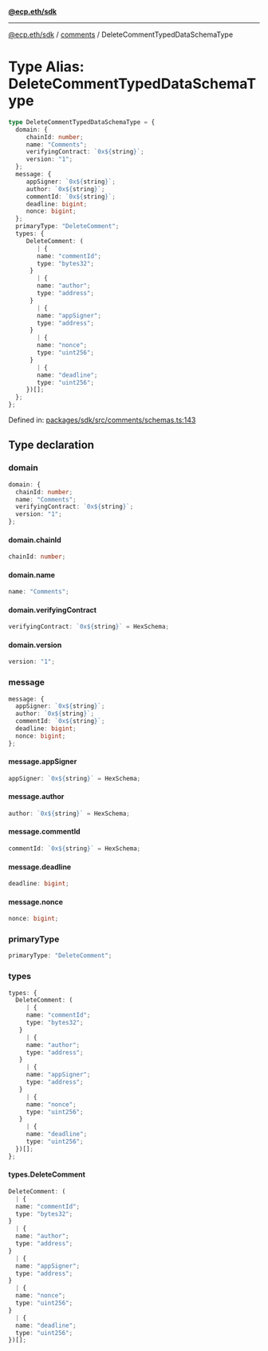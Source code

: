 [**@ecp.eth/sdk**](../../index.mdx)

***

[@ecp.eth/sdk](/sdk-reference/index.mdx) / [comments](/sdk-reference/comments/index.mdx) / DeleteCommentTypedDataSchemaType

# Type Alias: DeleteCommentTypedDataSchemaType

```ts
type DeleteCommentTypedDataSchemaType = {
  domain: {
     chainId: number;
     name: "Comments";
     verifyingContract: `0x${string}`;
     version: "1";
  };
  message: {
     appSigner: `0x${string}`;
     author: `0x${string}`;
     commentId: `0x${string}`;
     deadline: bigint;
     nonce: bigint;
  };
  primaryType: "DeleteComment";
  types: {
     DeleteComment: (
        | {
        name: "commentId";
        type: "bytes32";
      }
        | {
        name: "author";
        type: "address";
      }
        | {
        name: "appSigner";
        type: "address";
      }
        | {
        name: "nonce";
        type: "uint256";
      }
        | {
        name: "deadline";
        type: "uint256";
     })[];
  };
};
```

Defined in: [packages/sdk/src/comments/schemas.ts:143](https://github.com/ecp-eth/comments-monorepo/blob/main/packages/sdk/src/comments/schemas.ts#L143)

## Type declaration

### domain

```ts
domain: {
  chainId: number;
  name: "Comments";
  verifyingContract: `0x${string}`;
  version: "1";
};
```

#### domain.chainId

```ts
chainId: number;
```

#### domain.name

```ts
name: "Comments";
```

#### domain.verifyingContract

```ts
verifyingContract: `0x${string}` = HexSchema;
```

#### domain.version

```ts
version: "1";
```

### message

```ts
message: {
  appSigner: `0x${string}`;
  author: `0x${string}`;
  commentId: `0x${string}`;
  deadline: bigint;
  nonce: bigint;
};
```

#### message.appSigner

```ts
appSigner: `0x${string}` = HexSchema;
```

#### message.author

```ts
author: `0x${string}` = HexSchema;
```

#### message.commentId

```ts
commentId: `0x${string}` = HexSchema;
```

#### message.deadline

```ts
deadline: bigint;
```

#### message.nonce

```ts
nonce: bigint;
```

### primaryType

```ts
primaryType: "DeleteComment";
```

### types

```ts
types: {
  DeleteComment: (
     | {
     name: "commentId";
     type: "bytes32";
   }
     | {
     name: "author";
     type: "address";
   }
     | {
     name: "appSigner";
     type: "address";
   }
     | {
     name: "nonce";
     type: "uint256";
   }
     | {
     name: "deadline";
     type: "uint256";
  })[];
};
```

#### types.DeleteComment

```ts
DeleteComment: (
  | {
  name: "commentId";
  type: "bytes32";
}
  | {
  name: "author";
  type: "address";
}
  | {
  name: "appSigner";
  type: "address";
}
  | {
  name: "nonce";
  type: "uint256";
}
  | {
  name: "deadline";
  type: "uint256";
})[];
```
